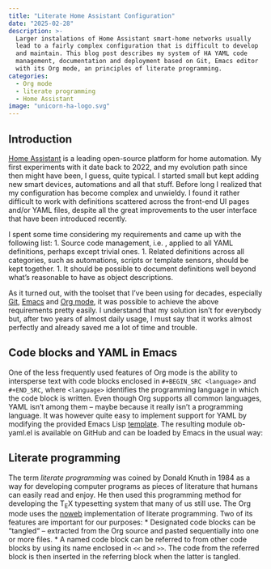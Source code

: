 ```yaml
---
title: "Literate Home Assistant Configuration"
date: "2025-02-28"
description: >-
  Larger instalations of Home Assistant smart-home networks usually
  lead to a fairly complex configuration that is difficult to develop
  and maintain. This blog post describes my system of HA YAML code
  management, documentation and deployment based on Git, Emacs editor
  with its Org mode, an principles of literate programming.    
categories:
  - Org mode
  - literate programming
  - Home Assistant
image: "unicorn-ha-logo.svg"
---
```


## Introduction

[Home Assistant](https://www.home-assistant.io) is a leading
open-source platform for home automation. My first experiments with it
date back to 2022, and my evolution path since then might have been, I guess,
quite typical. I started small but kept adding new smart devices,
automations and all that stuff. Before long I realized that my
configuration has become complex and unwieldy. I found it rather difficult to
work with definitions scattered across the front-end UI pages and/or YAML
files, despite all the great improvements to the user interface that have
been introduced recently.

I spent some time considering my requirements and came up with the following list:
1. Source code management, i.e. , applied to all
   YAML definitions, perhaps except trivial ones.
1. Related definitions across all categories, such as automations, scripts or
   template sensors, should be kept together.
1. It should be possible to document definitions well beyond what's reasonable
   to have as object descriptions.

As it turned out, with the toolset that I've been using for decades, especially
[Git](https://git-scm.com), [Emacs](https://www.gnu.org/software/emacs) and
[Org mode](https://orgmode.org), it was possible to achieve the above requirements
pretty easily. I understand that my solution isn't for everybody but, after two years
of almost daily usage, I must say that it works almost perfectly and already saved me
a lot of time and trouble.

## Code blocks and YAML in Emacs

One of the less frequently used features of Org mode is the ability to intersperse
text with code blocks enclosed in `#+BEGIN_SRC <language>` and `#+END_SRC`, where `<language>`
identifies the programming language in which the code block is written. Even though Org
supports all common languages, YAML isn't among them – maybe because it really isn't a
programming language. It was however quite easy to implement support for YAML by modifying
the provided Emacs Lisp
[template](https://git.sr.ht/~bzg/worg/tree/master/item/org-contrib/babel/ob-template.el).
The resulting module ob-yaml.el is available on GitHub and can be loaded by Emacs in the
usual way:

## Literate programming

The term *literate programming* was coined by Donald Knuth in 1984 as a way for developing computer programs
as pieces of literature that humans can easily read and enjoy.
He then used this programming method for developing the T~E~X typesetting
system that many of us still use. The Org mode uses the [noweb](https://www.cs.tufts.edu/~nr/noweb)
implementation of literate programming. Two of its features are important for our purposes:
* Designated code blocks can be “tangled“ – extracted from the Org source and pasted sequentially
  into one or more files.
* A named code block can be referred to from other code blocks by using its name enclosed in `<<` and `>>`.
  The code from the referred block is then inserted in the referring block when the latter is tangled.